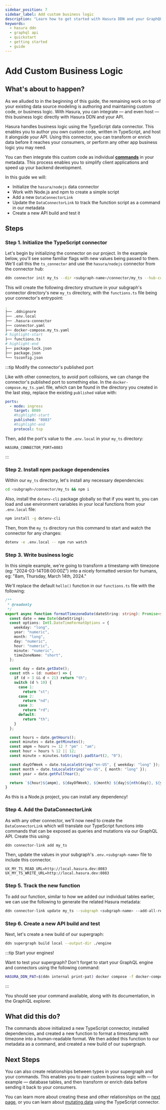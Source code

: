 ```yaml
---
sidebar_position: 7
sidebar_label: Add custom business logic
description: "Learn how to get started with Hasura DDN and your GraphQL API."
keywords:
  - hasura ddn
  - graphql api
  - quickstart
  - getting started
  - guide
---
```



# Add Custom Business Logic

## What's about to happen?

As we alluded to in the beginning of this guide, the remaining work on top of your existing data source modeling is
authoring and maintaining custom code, or business logic. With Hasura, you can integrate — and even host — this business
logic directly with Hasura DDN and your API.

Hasura handles business logic using the TypeScript data connector. This enables you to author you own custom code,
written in TypeScript, and host it alongside your API. Using this connector, you can transform or enrich data before it
reaches your consumers, or perform any other app business logic you may need.

You can then integrate this custom code as individual [**commands**](/supergraph-modeling/commands.mdx) in your
metadata. This process enables you to simplify client applications and speed up your backend development.

In this guide we will:

- Initialize the `hasura/nodejs` data connector
- Work with Node.js and npm to create a simple script
- Add a new `DataConnectorLink`
- Update the `DataConnectorLink` to track the function script as a command in our metadata
- Create a new API build and test it

## Steps

### Step 1. Initialize the TypeScript connector

Let's begin by initializing the connector on our project. In the example below, you'll see some familiar flags with new
values being passed to them. We'll call this the `ts_connector` and use the `hasura/nodejs` connector from the connector
hub:

```bash
ddn connector init my_ts --dir <subgraph-name>/connector/my_ts --hub-connector hasura/nodejs
```

This will create the following directory structure in your subgraph's connector directory's new `my_ts` directory, with
the `functions.ts` file being your connector's entrypoint:

```bash
.
├── .ddnignore
├── .env.local
├── .hasura-connector
├── connector.yaml
├── docker-compose.my_ts.yaml
# highlight-start
├── functions.ts
# highlight-end
├── package-lock.json
├── package.json
└── tsconfig.json
```

:::tip Modify the connector's published port

Like with other connectors, to avoid port collisions, we can change the connector's published port to something else. In
the `docker-compose.my_ts.yaml` file, which can be found in the directory you created in the last step, replace the
existing `published` value with:

```yaml
ports:
  - mode: ingress
    target: 8080
    #highlight-start
    published: "8083"
    #highlight-end
    protocol: tcp
```

Then, add the port's value to the `.env.local` in your `my_ts` directory:

```env
HASURA_CONNECTOR_PORT=8083
```

:::

### Step 2. Install npm package dependencies

Within our `my_ts` directory, let's install any necessary dependencies:

```bash
cd <subgraph>/connector/my_ts && npm i
```

Also, install the `dotenv-cli` package globally so that if you want to, you can load and use environment variables in
your local functions from your `.env.local` file:

```bash
npm install -g dotenv-cli
````

Then, from the `my_ts` directory run this command to start and watch the connector for any changes:

```bash
dotenv -e .env.local -- npm run watch
```

### Step 3. Write business logic

In this simple example, we're going to transform a timestamp with timezone (eg: "2024-03-14T08:00:00Z") into a nicely
formatted version for humans, eg: "8am, Thursday, March 14th, 2024."

We'll replace the default `hello()` function in our `functions.ts` file with the following:

```ts
/**
 * @readonly
 */
export async function formatTimezoneDate(dateString: string): Promise<string> {
  const date = new Date(dateString);
  const options: Intl.DateTimeFormatOptions = {
    weekday: "long",
    year: "numeric",
    month: "long",
    day: "numeric",
    hour: "numeric",
    minute: "numeric",
    timeZoneName: "short",
  };

  const day = date.getDate();
  const nth = (d: number) => {
    if (d > 3 && d < 21) return "th";
    switch (d % 10) {
      case 1:
        return "st";
      case 2:
        return "nd";
      case 3:
        return "rd";
      default:
        return "th";
    }
  };

  const hours = date.getHours();
  const minutes = date.getMinutes();
  const ampm = hours >= 12 ? "pm" : "am";
  const hour = hours % 12 || 12;
  const minute = minutes.toString().padStart(2, "0");

  const dayOfWeek = date.toLocaleString("en-US", { weekday: "long" });
  const month = date.toLocaleString("en-US", { month: "long" });
  const year = date.getFullYear();

  return `${hour}${ampm}, ${dayOfWeek}, ${month} ${day}${nth(day)}, ${year}.`;
}
```

As this is a Node.js project, you can install any dependency!

### Step 4. Add the DataConnectorLink

As with any other connector, we'll now need to create the `DataConnectorLink` which will translate our TypeScript
functions into commands that can be exposed as queries and mutations via our GraphQL API. Create this using:

```bash
ddn connector-link add my_ts
```

Then, update the values in your subgraph's `.env.<subgraph-name>` file to include this connector.

```env
UX_MY_TS_READ_URL=http://local.hasura.dev:8083
UX_MY_TS_WRITE_URL=http://local.hasura.dev:8083
```

### Step 5. Track the new function

To add our function, similar to how we added our individual tables earlier, we can use the following to generate the
related Hasura metadata:

```bash
ddn connector-link update my_ts --subgraph <subgraph-name> --add-all-resources
```

### Step 6. Create a new API build and test

Next, let's create a new build of our supergraph:

```bash
ddn supergraph build local --output-dir ./engine
```

:::tip Start your engines!

Want to test your supergraph? Don't forget to start your GraphQL engine and connectors using the following command:

```bash
HASURA_DDN_PAT=$(ddn internal print-pat) docker compose -f docker-compose.hasura.yaml watch
```

:::

You should see your command available, along with its documentation, in the GraphiQL explorer.

## What did this do?

The commands above initialized a new TypeScript connector, installed dependencies, and created a new function to format
a timestamp with timezone into a human-readable format. We then added this function to our metadata as a command, and
created a new build of our supergraph.

## Next Steps

You can also create relationships between types in your supergraph and your commands. This enables you to pair custom
business logic with — for example — database tables, and then transform or enrich data before sending it back to your
consumers.

You can learn more about creating these and other relationships on the
[next page](/getting-started/08-create-a-relationship.mdx), or you can learn about
[mutating data](/getting-started/09-mutate-data.mdx) using the TypeScript connector.
